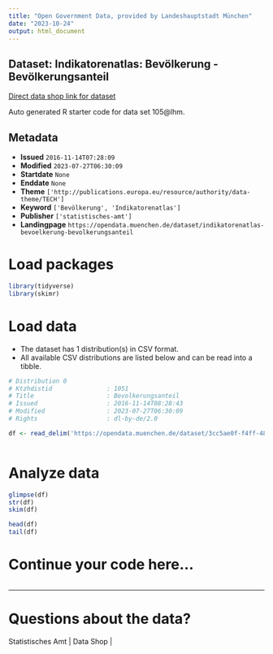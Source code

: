 ```yaml
---
title: "Open Government Data, provided by Landeshauptstadt München"
date: "2023-10-24"
output: html_document
---
```


## Dataset: Indikatorenatlas: Bevölkerung - Bevölkerungsanteil

[Direct data shop link for dataset](https://opendata.muenchen.de/dataset/indikatorenatlas-bevoelkerung-bevolkerungsanteil)

Auto generated R starter code for data set 105@lhm.

## Metadata

- **Issued** `2016-11-14T07:28:09`
- **Modified** `2023-07-27T06:30:09`
- **Startdate** `None`
- **Enddate** `None`
- **Theme** `['http://publications.europa.eu/resource/authority/data-theme/TECH']`
- **Keyword** `['Bevölkerung', 'Indikatorenatlas']`
- **Publisher** `['statistisches-amt']`
- **Landingpage** `https://opendata.muenchen.de/dataset/indikatorenatlas-bevoelkerung-bevolkerungsanteil`


# Load packages

```r

library(tidyverse)
library(skimr)

```

# Load data

-   The dataset has 1 distribution(s) in CSV format.
-   All available CSV distributions are listed below and can be read into a tibble.

```r

# Distribution 0
# Ktzhdistid               : 1051
# Title                    : Bevolkerungsanteil
# Issued                   : 2016-11-14T08:28:43
# Modified                 : 2023-07-27T06:30:09
# Rights                   : dl-by-de/2.0

df <- read_delim('https://opendata.muenchen.de/dataset/3cc5ae0f-f4ff-480e-8428-9aeaec4ed23d/resource/d0b78781-dbf9-473b-a2ba-6a3b76ae35d4/download/indikat_bevoelkerung_bevoelkerungsanteil_240723.csv')



```

# Analyze data

```r

glimpse(df)
str(df)
skim(df)

head(df)
tail(df)

```

# Continue your code here...

```r

```

------------------------------------------------------------------------

# Questions about the data?

Statistisches Amt | Data Shop | 
